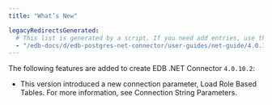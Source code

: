 ```yaml
---
title: "What’s New"

legacyRedirectsGenerated:
  # This list is generated by a script. If you need add entries, use the `legacyRedirects` key.
  - "/edb-docs/d/edb-postgres-net-connector/user-guides/net-guide/4.0.10.2/whats_new.html"
---
```


<div id="whats_new" class="registered_link"></div>

The following features are added to create EDB .NET Connector `4.0.10.2`:

-   This version introduced a new connection parameter, Load Role Based Tables. For more information, see Connection String Parameters.
